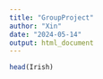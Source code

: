 ```yaml
---
title: "GroupProject"
author: "Xin"
date: "2024-05-14"
output: html_document
---
```

```r
head(Irish)
```


